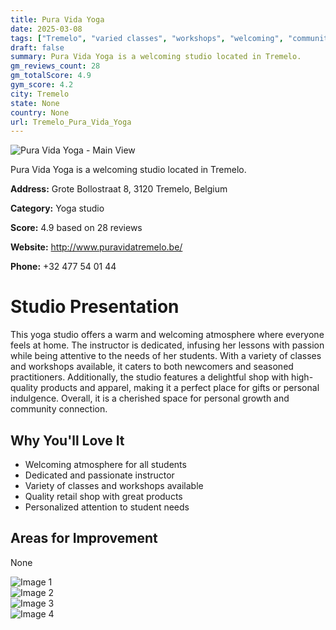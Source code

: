 ```yaml
---
title: Pura Vida Yoga
date: 2025-03-08
tags: ["Tremelo", "varied classes", "workshops", "welcoming", "community-focused", "Tremelo"]  
draft: false
summary: Pura Vida Yoga is a welcoming studio located in Tremelo.
gm_reviews_count: 28
gm_totalScore: 4.9
gym_score: 4.2
city: Tremelo
state: None
country: None
url: Tremelo_Pura_Vida_Yoga
---
```


<div className="aspect-[16/9] relative my-8">
  <img 
    src="https://lh5.googleusercontent.com/p/AF1QipPfXBg3Cb2uOv7oBBYRCj0iuENu6MJRZKg3bY_X=w1920-h1080-k-no"
    alt="Pura Vida Yoga - Main View"
    className="object-cover absolute inset-0 w-full h-full rounded-lg"
  />
</div>

Pura Vida Yoga is a welcoming studio located in Tremelo.

**Address:** Grote Bollostraat 8, 3120 Tremelo, Belgium

**Category:** Yoga studio

**Score:** 4.9 based on 28 reviews

**Website:** http://www.puravidatremelo.be/

**Phone:** +32 477 54 01 44

# Studio Presentation

This yoga studio offers a warm and welcoming atmosphere where everyone feels at home. The instructor is dedicated, infusing her lessons with passion while being attentive to the needs of her students. With a variety of classes and workshops available, it caters to both newcomers and seasoned practitioners. Additionally, the studio features a delightful shop with high-quality products and apparel, making it a perfect place for gifts or personal indulgence. Overall, it is a cherished space for personal growth and community connection.



## Why You'll Love It

- Welcoming atmosphere for all students
- Dedicated and passionate instructor
- Variety of classes and workshops available
- Quality retail shop with great products
- Personalized attention to student needs

## Areas for Improvement

None

<div className="grid grid-cols-1 xl:grid-cols-2 gap-4 my-8">
<div className="aspect-[4/3] relative"><img src="https://lh5.googleusercontent.com/p/AF1QipPvIUCvzic6h96Uw7IAfJiIlmqAfYu097UOS92y=w1920-h1080-k-no" alt="Image 1" className="object-cover absolute inset-0 w-full h-full rounded-lg" /></div>
<div className="aspect-[4/3] relative"><img src="https://lh5.googleusercontent.com/p/AF1QipOLRzv1HUec-2ykqHzlIlArWpnAICtqm3EOBBfF=w1920-h1080-k-no" alt="Image 2" className="object-cover absolute inset-0 w-full h-full rounded-lg" /></div>
<div className="aspect-[4/3] relative"><img src="https://lh5.googleusercontent.com/p/AF1QipPQPC5kdVAKrsIf0jWTl6xXMZGSWJYIS0-4UdH-=w1920-h1080-k-no" alt="Image 3" className="object-cover absolute inset-0 w-full h-full rounded-lg" /></div>
<div className="aspect-[4/3] relative"><img src="https://lh5.googleusercontent.com/p/AF1QipO2L4fA7vSv4bqpZd1ylILAv0L_hAf_kQA6o1rJ=w1920-h1080-k-no" alt="Image 4" className="object-cover absolute inset-0 w-full h-full rounded-lg" /></div>
</div>